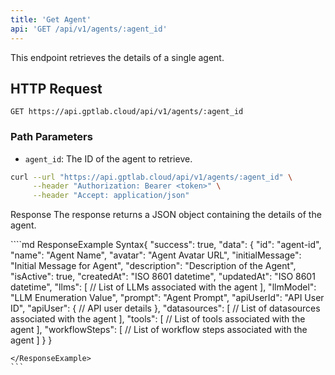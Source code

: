 ```yaml
---
title: 'Get Agent'
api: 'GET /api/v1/agents/:agent_id'
---
```


This endpoint retrieves the details of a single agent.

## HTTP Request

`GET https://api.gptlab.cloud/api/v1/agents/:agent_id`

### Path Parameters

- `agent_id`: The ID of the agent to retrieve.

<RequestExample>

```bash
curl --url "https://api.gptlab.cloud/api/v1/agents/:agent_id" \
     --header "Authorization: Bearer <token>" \
     --header "Accept: application/json"
```

</RequestExample>


Response
The response returns a JSON object containing the details of the agent.

<ResponseExample>
````md ResponseExample Syntax{
  "success": true,
  "data": {
    "id": "agent-id",
    "name": "Agent Name",
    "avatar": "Agent Avatar URL",
    "initialMessage": "Initial Message for Agent",
    "description": "Description of the Agent",
    "isActive": true,
    "createdAt": "ISO 8601 datetime",
    "updatedAt": "ISO 8601 datetime",
    "llms": [
      // List of LLMs associated with the agent
    ],
    "llmModel": "LLM Enumeration Value",
    "prompt": "Agent Prompt",
    "apiUserId": "API User ID",
    "apiUser": {
      // API user details
    },
    "datasources": [
      // List of datasources associated with the agent
    ],
    "tools": [
      // List of tools associated with the agent
    ],
    "workflowSteps": [
      // List of workflow steps associated with the agent
    ]
  }
}

````
</ResponseExample>
```
